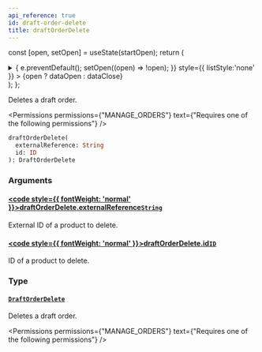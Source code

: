 ```yaml
---
api_reference: true
id: draft-order-delete
title: draftOrderDelete
---
```






const [open, setOpen] = useState(startOpen);
return (
<details {...(open ? { open: true } : {})} className="details" style={{ border:'none', boxShadow:'none', background:'var(--ifm-background-color)' }}>
<summary
onClick={(e) => {
e.preventDefault();
setOpen((open) => !open);
}}
style={{ listStyle:'none' }} >
{open ? dataOpen : dataClose}
</summary>
{open && children}
</details>
);
};

Deletes a draft order.


<Permissions permissions={"MANAGE_ORDERS"} text={"Requires one of the following permissions"} />


```graphql
draftOrderDelete(
  externalReference: String
  id: ID
): DraftOrderDelete
```

### Arguments

#### [<code style={{ fontWeight: 'normal' }}>draftOrderDelete.<b>externalReference</b></code>](#)<Bullet />[`String`](../../../api-reference/miscellaneous/scalars/string.mdx) <Badge class="badge badge--secondary" text="scalar"/> <Badge class="badge badge--secondary" text="miscellaneous"/>

External ID of a product to delete.

#### [<code style={{ fontWeight: 'normal' }}>draftOrderDelete.<b>id</b></code>](#)<Bullet />[`ID`](../../../api-reference/miscellaneous/scalars/id.mdx) <Badge class="badge badge--secondary" text="scalar"/> <Badge class="badge badge--secondary" text="miscellaneous"/>

ID of a product to delete.

### Type

#### [`DraftOrderDelete`](../../../api-reference/orders/objects/draft-order-delete.mdx) <Badge class="badge badge--secondary" text="object"/> <Badge class="badge badge--secondary" text="orders"/>

Deletes a draft order.


<Permissions permissions={"MANAGE_ORDERS"} text={"Requires one of the following permissions"} />


